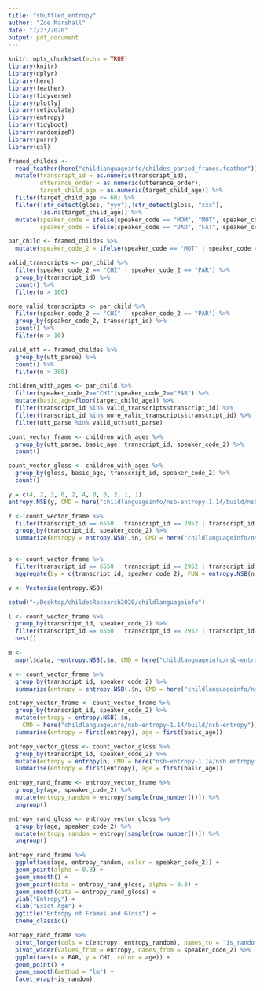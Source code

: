 ```yaml
---
title: "shuffled_entropy"
author: "Zoe Marshall"
date: "7/23/2020"
output: pdf_document
---
```


```r
knitr::opts_chunk$set(echo = TRUE)
library(knitr)
library(dplyr)
library(here)
library(feather)
library(tidyverse)
library(plotly)
library(reticulate)
library(entropy)
library(tidyboot)
library(randomizeR)
library(purrr)
library(gsl)
```


```r
framed_childes <- 
  read_feather(here("childlanguageinfo/childes_parsed_frames.feather")) %>%
  mutate(transcript_id = as.numeric(transcript_id),
         utterance_order = as.numeric(utterance_order),
         target_child_age = as.numeric(target_child_age)) %>%
  filter(target_child_age <= 60) %>%
  filter(!str_detect(gloss, "yyy"),!str_detect(gloss, "xxx"),
         !is.na(target_child_age)) %>%
  mutate(speaker_code = ifelse(speaker_code == "MOM", "MOT", speaker_code),
         speaker_code = ifelse(speaker_code == "DAD", "FAT", speaker_code))
```

```r
par_child <- framed_childes %>%
  mutate(speaker_code_2 = ifelse(speaker_code == "MOT" | speaker_code == "FAT", "PAR", speaker_code))

valid_transcripts <- par_child %>%
  filter(speaker_code_2 == "CHI" | speaker_code_2 == "PAR") %>%
  group_by(transcript_id) %>%
  count() %>%
  filter(n > 100)

more_valid_transcripts <- par_child %>%
  filter(speaker_code_2 == "CHI" | speaker_code_2 == "PAR") %>%
  group_by(speaker_code_2, transcript_id) %>%
  count() %>%
  filter(n > 10)

valid_utt <- framed_childes %>%
  group_by(utt_parse) %>%
  count() %>%
  filter(n > 300)
```

```r
children_with_ages <- par_child %>% 
  filter(speaker_code_2=="CHI"|speaker_code_2=="PAR") %>% 
  mutate(basic_age=floor(target_child_age)) %>% 
  filter(transcript_id %in% valid_transcripts$transcript_id) %>%
  filter(transcript_id %in% more_valid_transcripts$transcript_id) %>%
  filter(utt_parse %in% valid_utt$utt_parse)

count_vector_frame <- children_with_ages %>% 
  group_by(utt_parse, basic_age, transcript_id, speaker_code_2) %>%
  count()

count_vector_gloss <- children_with_ages %>%
  group_by(gloss, basic_age, transcript_id, speaker_code_2) %>%
  count()
```

```r
y = c(4, 2, 3, 0, 2, 4, 0, 0, 2, 1, 1) 
entropy.NSB(y, CMD = here("childlanguageinfo/nsb-entropy-1.14/build/nsb-entropy"))
```

```r
z <- count_vector_frame %>%
  filter(transcript_id == 6550 | transcript_id == 2952 | transcript_id == 8444) %>%
  group_by(transcript_id, speaker_code_2) %>%
  summarize(entropy = entropy.NSB(.$n, CMD = here("childlanguageinfo/nsb-entropy-1.14/build/nsb-entropy")))


o <- count_vector_frame %>%
  filter(transcript_id == 6550 | transcript_id == 2952 | transcript_id == 8444) %>%
  aggregate(by = c(transcript_id, speaker_code_2), FUN = entropy.NSB(n, CMD =                                                              here("childlanguageinfo/nsb-entropy-1.14/build/nsb-entropy")))

v <- Vectorize(entropy.NSB)

setwd("~/Desktop/childesResearch2020/childlanguageinfo")

l <- count_vector_frame %>%
  group_by(transcript_id, speaker_code_2) %>%
  filter(transcript_id == 6550 | transcript_id == 2952 | transcript_id == 8444 | transcript_id == 8258) %>%
  nest() 

m <- 
  map(l$data, ~entropy.NSB(.$n, CMD = here("childlanguageinfo/nsb-entropy-1.14/build/nsb-entropy")))

x <- count_vector_frame %>%
  group_by(transcript_id, speaker_code_2) %>%
  summarize(entropy = entropy.NSB(.$n, CMD = here("childlanguageinfo/nsb-entropy-1.14/build/nsb-entropy")))
```

```r
entropy_vector_frame <- count_vector_frame %>% 
  group_by(transcript_id, speaker_code_2) %>% 
  mutate(entropy = entropy.NSB(.$n, 
    CMD = here("childlanguageinfo/nsb-entropy-1.14/build/nsb-entropy"))) %>%
  summarise(entropy = first(entropy), age = first(basic_age))

entropy_vector_gloss <- count_vector_gloss %>% 
  group_by(transcript_id, speaker_code_2) %>% 
  mutate(entropy = entropy(n, CMD = here("nsb-entropy-1.14/nsb.entropy.R"))) %>%
  summarise(entropy = first(entropy), age = first(basic_age))
```
```r
entropy_rand_frame <- entropy_vector_frame %>%
  group_by(age, speaker_code_2) %>%
  mutate(entropy_random = entropy[sample(row_number())]) %>%
  ungroup()

entropy_rand_gloss <- entropy_vector_gloss %>%
  group_by(age, speaker_code_2) %>%
  mutate(entropy_random = entropy[sample(row_number())]) %>%
  ungroup()
```


```r
entropy_rand_frame %>%
  ggplot(aes(age, entropy_random, color = speaker_code_2)) +
  geom_point(alpha = 0.8) +
  geom_smooth() +
  geom_point(data = entropy_rand_gloss, alpha = 0.8) +
  geom_smooth(data = entropy_rand_gloss) +
  ylab("Entropy") +
  xlab("Exact Age") +
  ggtitle("Entropy of Frames and Gloss") +
  theme_classic()
```



```r
entropy_rand_frame %>%
  pivot_longer(cols = c(entropy, entropy_random), names_to = "is_random", values_to = "entropy") %>%
  pivot_wider(values_from = entropy, names_from = speaker_code_2) %>%
  ggplot(aes(x = PAR, y = CHI, color = age)) +
  geom_point() +
  geom_smooth(method = "lm") +
  facet_wrap(~is_random)
```
